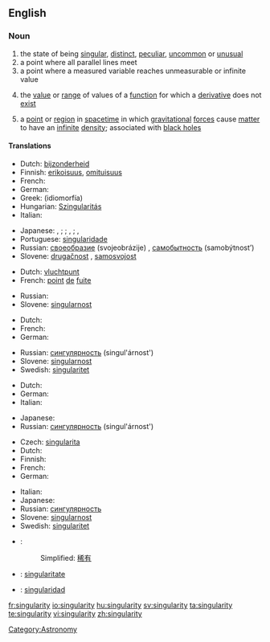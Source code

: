 {{wikipedia}}
==English==

===Noun===
{{en-noun|singularities}}

# the state of being [[singular]], [[distinct]], [[peculiar]], [[uncommon]] or [[unusual]]
# a point where all parallel lines meet
# a point where a measured variable reaches unmeasurable or infinite value
# {{mathematics}} the [[value]] or [[range]] of values of a [[function]] for which a [[derivative]] does not [[exist]]
# {{physics}} a [[point]] or [[region]] in [[spacetime]] in which [[gravitational]] [[force]]s cause [[matter]] to have an [[infinite]] [[density]]; associated with [[black hole]]s

====Translations====
{{trans-top|peculiar}}
* Dutch: [[bijzonderheid]] {{f}}
* Finnish: [[erikoisuus]], [[omituisuus]]
* French: {{t+|fr|singularité|f}}
* German: {{t+|de|Eigenheit|f}}
* Greek: {{t|el|ιδιομορφία|f|sc=Grek}} (idiomorfía)
* Hungarian: [[Szingularitás]]
* Italian: {{t-|it|singolarità|f}}
{{trans-mid}}
* Japanese: {{qualifier|singular}} {{t|ja|単独性|tr=tandokusē|sc=Jpan}}, {{t|ja|単一性|tr=tan'itsusē|sc=Jpan}}; {{qualifier|uncommon}} {{t|ja|特異性|tr=tokuisē|sc=Jpan}}; {{qualifier|odd}} {{t|ja|奇妙|tr=kimyō|sc=Jpan}}, {{t-|ja|風変わり|tr=fūgawari|sc=Jpan}}; {{qualifier|supremely rare}} {{t-|ja|非凡|tr=hibon|sc=Jpan}}, {{t-|ja|希有|tr=keu|sc=Jpan}}
* Portuguese: [[singularidade]] {{f}}
* Russian: [[своеобразие]] (svojeobrázije) {{n}}, [[самобытность]] (samobýtnost’) {{f}}
* Slovene: [[drugačnost]] {{f}}, [[samosvojost]] {{f}}
{{trans-bottom}}

{{trans-top|point where all lines meet}}
* Dutch: [[vluchtpunt]] {{n}}
* French: [[point]] {{m}} [[de]] [[fuite]]
{{trans-mid}}
* Russian: {{t+|ru|сингулярность|f|tr=singul'árnost'|sc=Cyrl}}
* Slovene: [[singularnost]] {{f}}
{{trans-bottom}}

{{trans-top|point where infinite value is reached}}
* Dutch: {{t-|nl|singulariteit|f}}
* French: {{t+|fr|singularité|f}}
* German: {{t+|de|Singularität|f}}
{{trans-mid}}
* Russian: [[сингулярность]] (singul'árnost') {{f}}
* Slovene: [[singularnost]] {{f}}
* Swedish: [[singularitet]] {{c}}
{{trans-bottom}}

{{trans-top|mathematics: value for which a derivative does not exist}}
* Dutch: {{t-|nl|singulariteit|f}}
* German: {{t+|de|Singularität|f}}
* Italian: {{t-|it|singolarità|f}}
{{trans-mid}}
* Japanese: {{t|ja|特異点|tr=tokuiten|sc=Jpan}}
* Russian: [[сингулярность]] (singul'árnost') {{f}}
{{trans-bottom}}

{{trans-top|physics: point of infinite density}}
* Czech: [[singularita]] {{f}}
* Dutch: {{t-|nl|singulariteit|f}}
* Finnish: {{t-|fi|singulariteetti}}
* French: {{t+|fr|singularité|f}}
* German: {{t+|de|Singularität|f}}
{{trans-mid}}
* Italian: {{t-|it|singolarità|f}}
* Japanese: {{t|ja|特異点|tr=tokuiten|sc=Jpan}}
* Russian: [[сингулярность]]
* Slovene: [[singularnost]] {{f}}
* Swedish: [[singularitet]] {{c}}
{{trans-bottom}}

{{checktrans}}
* {{ttbc|Chinese}}:
*: Simplified: [[稀有]]
* {{ttbc|Interlingua}}: [[singularitate]]
* {{ttbc|Spanish}}: [[singularidad]] {{f}}

[[Category:Astronomy]]

[[fr:singularity]]
[[io:singularity]]
[[hu:singularity]]
[[sv:singularity]]
[[ta:singularity]]
[[te:singularity]]
[[vi:singularity]]
[[zh:singularity]]